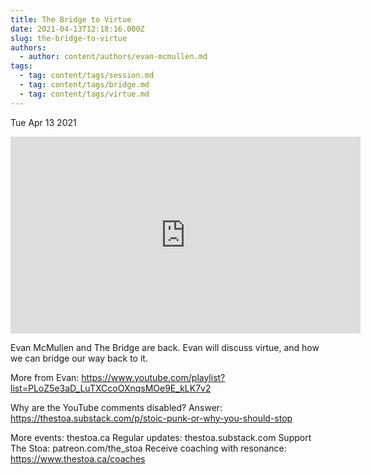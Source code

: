 ```yaml
---
title: The Bridge to Virtue
date: 2021-04-13T12:18:16.000Z
slug: the-bridge-to-virtue
authors:
  - author: content/authors/evan-mcmullen.md
tags:
  - tag: content/tags/session.md
  - tag: content/tags/bridge.md
  - tag: content/tags/virtue.md
---
```






Tue Apr 13 2021

<iframe width="560" height="315" src="https://www.youtube.com/embed/-NdB-nzQqUc" title="The Bridge to Virtue w/ Evan McMullen" frameborder="0" allow="accelerometer; autoplay; clipboard-write; encrypted-media; gyroscope; picture-in-picture" allowfullscreen ></iframe>

Evan McMullen and The Bridge are back. Evan will discuss virtue, and how we can bridge our way back to it.

More from Evan: https://www.youtube.com/playlist?list=PLoZ5e3aD_LuTXCcoOXnqsMOe9E_kLK7v2

Why are the YouTube comments disabled? Answer: https://thestoa.substack.com/p/stoic-punk-or-why-you-should-stop

More events: thestoa.ca
Regular updates: thestoa.substack.com
Support The Stoa: patreon.com/the_stoa
Receive coaching with resonance: https://www.thestoa.ca/coaches



